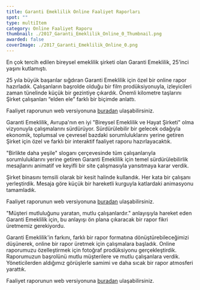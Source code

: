 ```yaml
---
title: Garanti Emeklilik Online Faaliyet Raporları
spot: ""
type: multiItem
category: Online Faaliyet Raporu
thumbnail: ./2017_Garanti_Emeklilik_Online_0_Thumbnail.png
awarded: false
coverImage: ./2017_Garanti_Emeklilik_Online_0.png
---
```




<MultiItemLayoutOneItem oneItemTitle="GARANTİ EMEKLİLİK 2017 ONLINE FAALİYET RAPORU" oneItemSubTitle="25 yıla özel" sliderImages={[GE2017_0]} awarded={false} singleImageLink="">

En çok tercih edilen bireysel emeklilik şirketi olan Garanti Emeklilik, 25’inci yaşını kutlamıştı.

25 yıla büyük başarılar sığdıran Garanti Emeklilik için özel bir online rapor hazırladık. Çalışanların başrolde olduğu bir film prodüksiyonuyla, izleyicileri zaman tünelinde küçük bir gezintiye çıkardık. Önemli kilometre taşlarını Şirket çalışanları “elden ele” farklı bir biçimde anlattı.

Faaliyet raporunun web versiyonuna [buradan](https://www.garantiemeklilik.com.tr/faaliyetraporu2017/index.html) ulaşabilirsiniz.

</MultiItemLayoutOneItem>


<MultiItemLayoutOneItem oneItemTitle="GARANTİ EMEKLİLİK 2016 ONLINE FAALİYET RAPORU" oneItemSubTitle="Sürdürülebilirliğe farklı katlardan bakış" sliderImages={[GE2016_0]} awarded={false} singleImageLink="">

Garanti Emeklilik, Avrupa'nın en iyi "Bireysel Emeklilik ve Hayat Şirketi" olma vizyonuyla çalışmalarını sürdürüyor. Sürdürülebilir bir gelecek odağıyla ekonomik, toplumsal ve çevresel bazdaki sorumluluklarını yerine getiren Şirket için özel ve farklı bir interaktif faaliyet raporu hazırlayacaktık.

"Birlikte daha yeşile" sloganı çerçevesinde tüm çalışanlarıyla sorumluluklarını yerine getiren Garanti Emeklilik için temel sürdürülebilirlik mesajlarını animatif ve keyifli bir site çalışmasıyla yansıtmaya karar verdik.

Şirket binasını temsili olarak bir kesit halinde kullandık. Her kata bir çalışanı yerleştirdik. Mesaja göre küçük bir hareketli kurguyla katlardaki animasyonu tamamladık.

Faaliyet raporunun web versiyonuna [buradan](https://www.garantiemeklilik.com.tr/faaliyetraporu2016/index.html) ulaşabilirsiniz.

</MultiItemLayoutOneItem>


<MultiItemLayoutOneItem oneItemTitle="GARANTİ EMEKLİLİK 2015 ONLINE FAALİYET RAPORU" oneItemSubTitle="Mutluluğun yüzlerden okunduğu yeni bir tarz" sliderImages={[GE2015_0]} awarded={true} singleImageLink="">

"Müşteri mutluluğunu yaratan, mutlu çalışanlardır." anlayışıyla hareket eden Garanti Emeklilik için, bu anlayışı ön plana çıkaracak bir rapor fikri üretmemiz gerekiyordu.

Garanti Emeklilik'in farkını, farklı bir rapor formatına dönüştürebileceğimizi düşünerek, online bir rapor üretmek için çalışmalara başladık. Online raporumuzu özelleştirmek için fotoğraf prodüksiyonu gerçekleştirdik. Raporumuzun başrolünü mutlu müşterilere ve mutlu çalışanlara verdik. Yöneticilerden aldığımız görüşlerle samimi ve daha sıcak bir rapor atmosferi yarattık.

Faaliyet raporunun web versiyonuna [buradan](https://www.garantiemeklilik.com.tr/faaliyetraporu2015/index.html) ulaşabilirsiniz.

</MultiItemLayoutOneItem>
